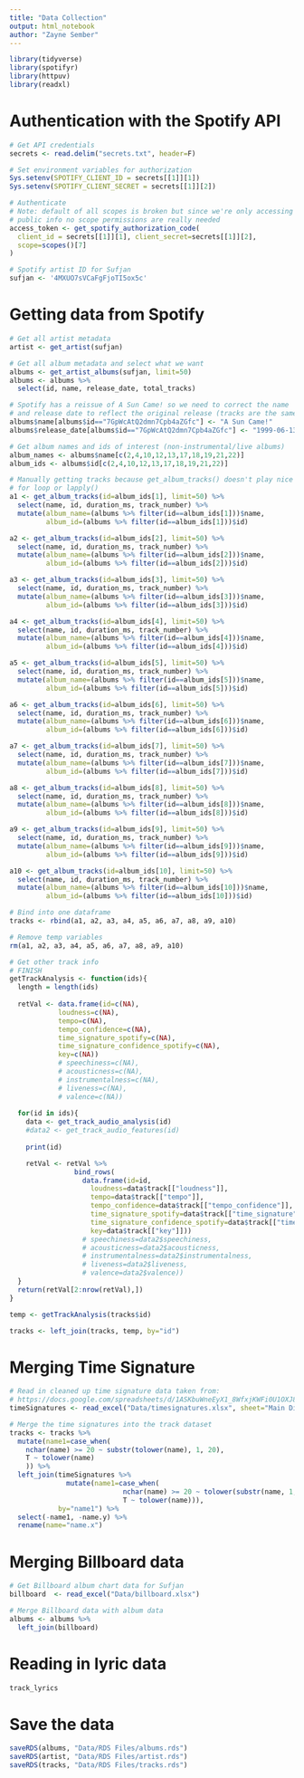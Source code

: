 ```yaml
---
title: "Data Collection"
output: html_notebook
author: "Zayne Sember"
---
```


```r
library(tidyverse)
library(spotifyr)
library(httpuv)
library(readxl)
```

# Authentication with the Spotify API
```r
# Get API credentials
secrets <- read.delim("secrets.txt", header=F)

# Set environment variables for authorization
Sys.setenv(SPOTIFY_CLIENT_ID = secrets[[1]][1])
Sys.setenv(SPOTIFY_CLIENT_SECRET = secrets[[1]][2])

# Authenticate
# Note: default of all scopes is broken but since we're only accessing
# public info no scope permissions are really needed
access_token <- get_spotify_authorization_code(
  client_id = secrets[[1]][1], client_secret=secrets[[1]][2],
  scope=scopes()[7]
)

# Spotify artist ID for Sufjan
sufjan <- '4MXUO7sVCaFgFjoTI5ox5c'
```

# Getting data from Spotify
```r
# Get all artist metadata
artist <- get_artist(sufjan)

# Get all album metadata and select what we want
albums <- get_artist_albums(sufjan, limit=50)
albums <- albums %>% 
  select(id, name, release_date, total_tracks)

# Spotify has a reissue of A Sun Came! so we need to correct the name
# and release date to reflect the original release (tracks are the same)
albums$name[albums$id=="7GpWcAtQ2dmn7Cpb4aZGfc"] <- "A Sun Came!"
albums$release_date[albums$id=="7GpWcAtQ2dmn7Cpb4aZGfc"] <- "1999-06-13"

# Get album names and ids of interest (non-instrumental/live albums)
album_names <- albums$name[c(2,4,10,12,13,17,18,19,21,22)]
album_ids <- albums$id[c(2,4,10,12,13,17,18,19,21,22)]

# Manually getting tracks because get_album_tracks() doesn't play nice with
# for loop or lapply()
a1 <- get_album_tracks(id=album_ids[1], limit=50) %>% 
  select(name, id, duration_ms, track_number) %>% 
  mutate(album_name=(albums %>% filter(id==album_ids[1]))$name,
         album_id=(albums %>% filter(id==album_ids[1]))$id)

a2 <- get_album_tracks(id=album_ids[2], limit=50) %>% 
  select(name, id, duration_ms, track_number) %>% 
  mutate(album_name=(albums %>% filter(id==album_ids[2]))$name,
         album_id=(albums %>% filter(id==album_ids[2]))$id)

a3 <- get_album_tracks(id=album_ids[3], limit=50) %>% 
  select(name, id, duration_ms, track_number) %>% 
  mutate(album_name=(albums %>% filter(id==album_ids[3]))$name,
         album_id=(albums %>% filter(id==album_ids[3]))$id)

a4 <- get_album_tracks(id=album_ids[4], limit=50) %>% 
  select(name, id, duration_ms, track_number) %>% 
  mutate(album_name=(albums %>% filter(id==album_ids[4]))$name,
         album_id=(albums %>% filter(id==album_ids[4]))$id)

a5 <- get_album_tracks(id=album_ids[5], limit=50) %>% 
  select(name, id, duration_ms, track_number) %>% 
  mutate(album_name=(albums %>% filter(id==album_ids[5]))$name,
         album_id=(albums %>% filter(id==album_ids[5]))$id)

a6 <- get_album_tracks(id=album_ids[6], limit=50) %>% 
  select(name, id, duration_ms, track_number) %>% 
  mutate(album_name=(albums %>% filter(id==album_ids[6]))$name,
         album_id=(albums %>% filter(id==album_ids[6]))$id)

a7 <- get_album_tracks(id=album_ids[7], limit=50) %>% 
  select(name, id, duration_ms, track_number) %>% 
  mutate(album_name=(albums %>% filter(id==album_ids[7]))$name,
         album_id=(albums %>% filter(id==album_ids[7]))$id)

a8 <- get_album_tracks(id=album_ids[8], limit=50) %>% 
  select(name, id, duration_ms, track_number) %>% 
  mutate(album_name=(albums %>% filter(id==album_ids[8]))$name,
         album_id=(albums %>% filter(id==album_ids[8]))$id)

a9 <- get_album_tracks(id=album_ids[9], limit=50) %>% 
  select(name, id, duration_ms, track_number) %>% 
  mutate(album_name=(albums %>% filter(id==album_ids[9]))$name,
         album_id=(albums %>% filter(id==album_ids[9]))$id)

a10 <- get_album_tracks(id=album_ids[10], limit=50) %>% 
  select(name, id, duration_ms, track_number) %>% 
  mutate(album_name=(albums %>% filter(id==album_ids[10]))$name,
         album_id=(albums %>% filter(id==album_ids[10]))$id)

# Bind into one dataframe
tracks <- rbind(a1, a2, a3, a4, a5, a6, a7, a8, a9, a10)

# Remove temp variables
rm(a1, a2, a3, a4, a5, a6, a7, a8, a9, a10)

# Get other track info
# FINISH
getTrackAnalysis <- function(ids){
  length = length(ids)
  
  retVal <- data.frame(id=c(NA),
            loudness=c(NA),
            tempo=c(NA),
            tempo_confidence=c(NA),
            time_signature_spotify=c(NA),
            time_signature_confidence_spotify=c(NA),
            key=c(NA))
            # speechiness=c(NA),
            # acousticness=c(NA),
            # instrumentalness=c(NA),
            # liveness=c(NA),
            # valence=c(NA))
  
  for(id in ids){
    data <- get_track_audio_analysis(id)
    #data2 <- get_track_audio_features(id)
    
    print(id)

    retVal <- retVal %>% 
                bind_rows(
                  data.frame(id=id,
                    loudness=data$track[["loudness"]],
                    tempo=data$track[["tempo"]],
                    tempo_confidence=data$track[["tempo_confidence"]],
                    time_signature_spotify=data$track[["time_signature"]],
                    time_signature_confidence_spotify=data$track[["time_signature_confidence"]],
                    key=data$track[["key"]]))
                  # speechiness=data2$speechiness,
                  # acousticness=data2$acousticness,
                  # instrumentalness=data2$instrumentalness,
                  # liveness=data2$liveness,
                  # valence=data2$valence))
  }
  return(retVal[2:nrow(retVal),])
}

temp <- getTrackAnalysis(tracks$id)

tracks <- left_join(tracks, temp, by="id")

```

# Merging Time Signature
```r
# Read in cleaned up time signature data taken from:
# https://docs.google.com/spreadsheets/d/1ASKbuWneEyX1_8WfxjKWFi0U1OXJ8Jbnef8zLrQ01Wk/edit#gid=0
timeSignatures <- read_excel("Data/timesignatures.xlsx", sheet="Main Discography")

# Merge the time signatures into the track dataset
tracks <- tracks %>% 
  mutate(name1=case_when(
    nchar(name) >= 20 ~ substr(tolower(name), 1, 20),
    T ~ tolower(name)
    )) %>% 
  left_join(timeSignatures %>% 
              mutate(name1=case_when(
                            nchar(name) >= 20 ~ tolower(substr(name, 1, 20)),
                            T ~ tolower(name))), 
            by="name1") %>% 
  select(-name1, -name.y) %>% 
  rename(name="name.x")
```

# Merging Billboard data
```r
# Get Billboard album chart data for Sufjan
billboard  <- read_excel("Data/billboard.xlsx")

# Merge Billboard data with album data
albums <- albums %>% 
  left_join(billboard)
```

# Reading in lyric data
```r
track_lyrics 
```



# Save the data
```r
saveRDS(albums, "Data/RDS Files/albums.rds")
saveRDS(artist, "Data/RDS Files/artist.rds")
saveRDS(tracks, "Data/RDS Files/tracks.rds")
```


